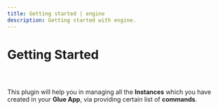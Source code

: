 ```yaml
---
title: Getting started | engine
description: Getting started with engine.
---
```



<Meta title="Engine Plugin Docs/Getting Started" />

# Getting Started

##

<br />

This plugin will help you in managing all the **Instances** which you
have created in your **Glue App**, via providing certain list of **commands**.
